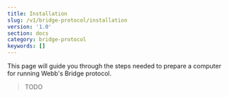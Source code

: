 ```yaml
---
title: Installation
slug: /v1/bridge-protocol/installation
version: '1.0'
section: docs
category: bridge-protocol
keywords: []
---
```


This page will guide you through the steps needed to prepare a computer for running Webb's Bridge protocol.

> TODO
